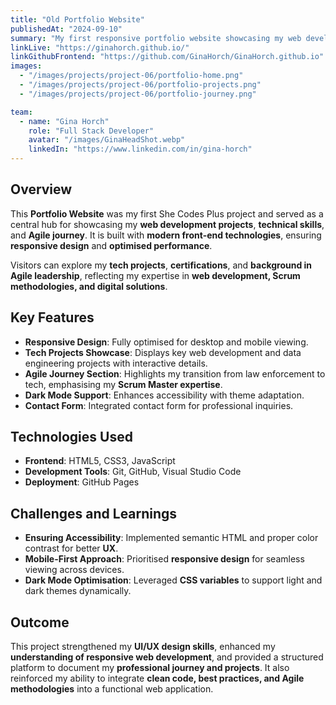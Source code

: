 ```yaml
---
title: "Old Portfolio Website"
publishedAt: "2024-09-10"
summary: "My first responsive portfolio website showcasing my web development projects, tech skills, and Agile journey, built with HTML, CSS, and JavaScript."
linkLive: "https://ginahorch.github.io/"
linkGithubFrontend: "https://github.com/GinaHorch/GinaHorch.github.io"
images:
  - "/images/projects/project-06/portfolio-home.png"
  - "/images/projects/project-06/portfolio-projects.png"
  - "/images/projects/project-06/portfolio-journey.png"

team:
  - name: "Gina Horch"
    role: "Full Stack Developer"
    avatar: "/images/GinaHeadShot.webp"
    linkedIn: "https://www.linkedin.com/in/gina-horch"
---
```


## Overview

This **Portfolio Website** was my first She Codes Plus project and served as a central hub for showcasing my **web development projects**, **technical skills**, and **Agile journey**. It is built with **modern front-end technologies**, ensuring **responsive design** and **optimised performance**. 

Visitors can explore my **tech projects**, **certifications**, and **background in Agile leadership**, reflecting my expertise in **web development, Scrum methodologies, and digital solutions**.

## Key Features

- **Responsive Design**: Fully optimised for desktop and mobile viewing.
- **Tech Projects Showcase**: Displays key web development and data engineering projects with interactive details.
- **Agile Journey Section**: Highlights my transition from law enforcement to tech, emphasising my **Scrum Master expertise**.
- **Dark Mode Support**: Enhances accessibility with theme adaptation.
- **Contact Form**: Integrated contact form for professional inquiries.

## Technologies Used

- **Frontend**: HTML5, CSS3, JavaScript
- **Development Tools**: Git, GitHub, Visual Studio Code
- **Deployment**: GitHub Pages

## Challenges and Learnings

- **Ensuring Accessibility**: Implemented semantic HTML and proper color contrast for better **UX**.
- **Mobile-First Approach**: Prioritised **responsive design** for seamless viewing across devices.
- **Dark Mode Optimisation**: Leveraged **CSS variables** to support light and dark themes dynamically.

## Outcome

This project strengthened my **UI/UX design skills**, enhanced my **understanding of responsive web development**, and provided a structured platform to document my **professional journey and projects**. It also reinforced my ability to integrate **clean code, best practices, and Agile methodologies** into a functional web application.
